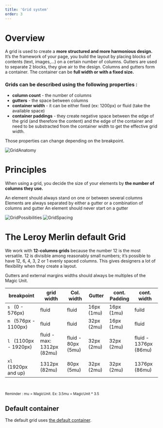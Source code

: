 ```yaml
---
title: 'Grid system'
order: 3
---
```


# Overview

A grid is used to create a **more structured and more harmonious design.** It’s the framework of your page, you build the layout by placing blocks of contents (text, images,…) on a certain number of columns.
Gutters are used to separate 2 blocks, they give air to the design.
Columns and gutters form a container. The container can be **full width or with a fixed size.**

### Grids can be described using the following properties :

- **column count** - the number of columns
- **gutters** - the space between columns
- **container width** - it can be either fixed (ex: 1200px) or fluid (take the available space)
- **container paddings** - they create negative space between the edge of the grid (and therefore the content) and the edge of the container and need to be substracted from the container width to get the effective grid width.

Those properties can change depending on the breakpoint.

![GridAnatomy](GridAnatomy.png)

# Principles

When using a grid, you decide the size of your elements by **the number of columns they use.**

<HintItem>
    An element should always stand on one or between several columns
</HintItem>
<HintItem>
    Elements are always separated by either a gutter or a combination of columns and gutter
</HintItem>
<HintItem dont>
    An element should never start on a gutter
</HintItem>

<br />

![GridPossibilities](GridPossibilities.png)
![GridSpacing](GridSpacing.png)

# The Leroy Merlin default Grid

We work with **12-columns grids** because the number 12 is the most versatile. 12 is divisible among reasonably small numbers; it’s possible to have 12, 6, 4, 3, 2 or 1 evenly spaced columns. This gives designers a lot of flexibility when they create a layout.

<HintItem>
    Gutters and external margins widths should always be multiples of the Magic Unit.
</HintItem>

<br />

| breakpoint                   | grid width                 | Col. width         | Gutter     | cont. Padding | cont. width           |
| ---------------------------- | -------------------------- | ------------------ | ---------- | ------------- | --------------------- |
| `s` &nbsp; (0 - 576px)       | fluid                      | fluid              | 16px (1mu) | 16px (1mu)    | fuild                 |
| `m` &nbsp; (576px - 1100px)  | fluid                      | fluid              | 32px (2mu) | 16px (1mu)    | fluid                 |
| `l` &nbsp; (1100px - 1920px) | fluid - max: 1312px (82mu) | fluid - 80px (5mu) | 32px (2mu) | 32px (2mu)    | fluid - 1376px (86mu) |
| `xl` &nbsp; (1920px and up)  | 1312px (82mu)              | 80px (5mu)         | 32px (2mu) | 32px (2mu)    | 1376px (86mu)         |

<br />

<small>Reminder : mu = MagicUnit. Ex: 3.5mu = MagicUnit \* 3.5</small>

## Default container

The default grid uses [the default container](/Foundations/Layout/Container/).

<br />
